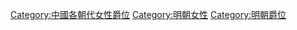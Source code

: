 [[Category:中國各朝代女性爵位|Category:中國各朝代女性爵位]]
[[Category:明朝女性|Category:明朝女性]]
[[Category:明朝爵位|Category:明朝爵位]]